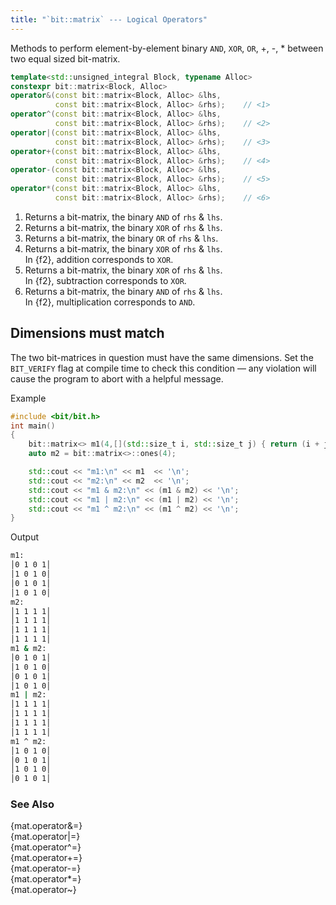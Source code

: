 ```yaml
---
title: "`bit::matrix` --- Logical Operators"
---
```


Methods to perform element-by-element binary `AND`, `XOR`, `OR`, +, -, * between two equal sized bit-matrix.

```cpp
template<std::unsigned_integral Block, typename Alloc>
constexpr bit::matrix<Block, Alloc>
operator&(const bit::matrix<Block, Alloc> &lhs,
          const bit::matrix<Block, Alloc> &rhs);    // <1>
operator^(const bit::matrix<Block, Alloc> &lhs,
          const bit::matrix<Block, Alloc> &rhs);    // <2>
operator|(const bit::matrix<Block, Alloc> &lhs,
          const bit::matrix<Block, Alloc> &rhs);    // <3>
operator+(const bit::matrix<Block, Alloc> &lhs,
          const bit::matrix<Block, Alloc> &rhs);    // <4>
operator-(const bit::matrix<Block, Alloc> &lhs,
          const bit::matrix<Block, Alloc> &rhs);    // <5>
operator*(const bit::matrix<Block, Alloc> &lhs,
          const bit::matrix<Block, Alloc> &rhs);    // <6>
```
1. Returns a bit-matrix, the binary `AND` of `rhs` & `lhs`.
2. Returns a bit-matrix, the binary `XOR` of `rhs` & `lhs`.
3. Returns a bit-matrix, the binary `OR`  of `rhs` & `lhs`.
4. Returns a bit-matrix, the binary `XOR` of `rhs` & `lhs`. \
   In {f2}, addition corresponds to `XOR`.
5. Returns a bit-matrix, the binary `XOR` of `rhs` & `lhs`. \
   In {f2}, subtraction corresponds to `XOR`.
6. Returns a bit-matrix, the binary `AND` of `rhs` & `lhs`. \
   In {f2}, multiplication corresponds to `AND`.

::: {.callout-warning}
# Dimensions must match
The two bit-matrices in question must have the same dimensions.
Set the `BIT_VERIFY` flag at compile time to check this condition --- any violation will cause the program to abort with a helpful message.
:::

[Example]{.bt}
```cpp
#include <bit/bit.h>
int main()
{
    bit::matrix<> m1(4,[](std::size_t i, std::size_t j) { return (i + j) % 2; });
    auto m2 = bit::matrix<>::ones(4);

    std::cout << "m1:\n" << m1  << '\n';
    std::cout << "m2:\n" << m2  << '\n';
    std::cout << "m1 & m2:\n" << (m1 & m2) << '\n';
    std::cout << "m1 | m2:\n" << (m1 | m2) << '\n';
    std::cout << "m1 ^ m2:\n" << (m1 ^ m2) << '\n';
}
```

[Output]{.bt}
```bash
m1:
│0 1 0 1│
│1 0 1 0│
│0 1 0 1│
│1 0 1 0│
m2:
│1 1 1 1│
│1 1 1 1│
│1 1 1 1│
│1 1 1 1│
m1 & m2:
│0 1 0 1│
│1 0 1 0│
│0 1 0 1│
│1 0 1 0│
m1 | m2:
│1 1 1 1│
│1 1 1 1│
│1 1 1 1│
│1 1 1 1│
m1 ^ m2:
│1 0 1 0│
│0 1 0 1│
│1 0 1 0│
│0 1 0 1│
```

### See Also
{mat.operator&=} \
{mat.operator|=}  \
{mat.operator^=}  \
{mat.operator+=}  \
{mat.operator-=}  \
{mat.operator*=}  \
{mat.operator~}